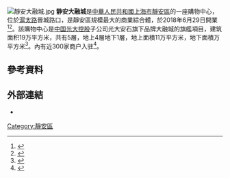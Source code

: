 [[File:靜安大融城.jpg|thumb]]
'''静安大融城'''是[[中華人民共和國|中華人民共和國]][[上海市|上海市]][[靜安區|靜安區]]的一座購物中心，位於[[滬太路|滬太路]]晉城路口，是靜安區規模最大的商業綜合體，於2018年6月29日開業<ref>{{cite news |title=静安大融城开门迎客 |url=http://www.jingan.gov.cn/xwzx/002007/002007004/20180708/2d322bd3-7d09-4509-bd2d-c39a8103a9c4.html |publisher=勞動報}}</ref><ref>{{cite news |title=静安大融城开业一周年成北上海“流量担当” |url=https://www.sohu.com/a/324465212_260616 |publisher=澎湃新聞}}</ref>。該購物中心是[[中国光大控股|中国光大控股]]子公司光大安石旗下品牌大融城的旗艦項目，建筑面积19万平方米，共有5層，地上4層地下1層，地上面積11万平方米，地下面積万平方米<ref>{{cite news |title=静安大融城多元化业态亮相上海 |url=http://www.jingan.gov.cn/xwzx/002007/002007002/20161117/182d7056-e454-4b38-80c9-be10308f2da7.html |publisher=新民晚报}}</ref>。內有近300家商户入驻<ref>{{cite news |title=静安大融城开业，重新定义北上海商业地标 |url=https://www.thepaper.cn/newsDetail_forward_2230688 |publisher=澎湃新聞}}</ref>。

== 參考資料 ==
{{Reflist|2}}

== 外部連結 ==
*{{official|http://www.imixpark.com/}}

[[Category:靜安區|Category:靜安區]]